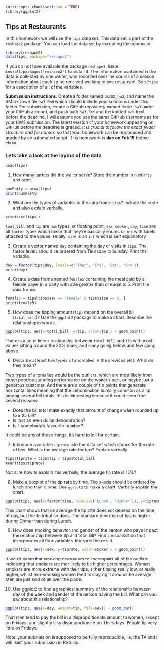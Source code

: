 ```r
knitr::opts_chunk$set(echo = TRUE)
library(ggplot2)
```

## Tips at Restaurants

In this homework we will use the `tips` data set. This data set is part of the `reshape2` package. You can load the data set by executing the command:
```r
library(reshape2)
data(tips, package="reshape2")
```
If you do not have available the package `reshape2`, issue `install.packages('reshape2')` to install it. The information contained in the data is collected by one waiter, who recorded over the course of a season information about each tip he received working in one restaurant. See `?tips` for a description of all of the variables. 

**Submission instructions**: Create a folder named `ds202_hw3`, and name the RMarkDown file `hw3.Rmd`  which should include your solutions under this folder. For submission, create a GitHub repository named `ds202_hw3` under your GitHub account, and push both `hw3.Rmd` and the knitted `hw3.html` before the deadline. I will assume you use the same GitHub username as for your HW2 submission. The latest version of your homework appearing on GitHub before the deadline is graded. *It is crucial to follow the exact folder structure and file names*, so that your homework can be reproduced and graded by an automated script. This homework is **due on Feb 19** before class.

### Lets take a look at the layout of the data

```r
head(tips)
```

1.  How many parties did the waiter serve? Store the number in `numParty` and print. 

```r
numParty = nrow(tips)
print(numParty)
```

2. What are the types of variables in the data frame `tips`? Include the code and also explain verbally.

```r
print(str(tips))
```

`toal_bill` and `tip` are `num` types, or floating point, `sex`, `smoker`, `day`, `time` are all `factor` types which mean that they're basically enums or `int` with labels attached to the values. Finally, `size` is an `int` which is self explanatory.

3. Create a vector named `day` containing the day of visits in `tips`. The factor levels should be ordered from Thursday to Sunday. Print the variable.

```r
day = factor(tips$day, levels=c('Thur', 'Fri', 'Sat', 'Sun'))
print(day)
```

4. Create a data frame named `female5` containing the meal paid by a female payer in a party with size greater than or euqal to 5. Print the data frame.

```r
female5 = tips[tips$sex == 'Female' & tips$size >= 5, ]
print(female5)
```

5. How does the tipping amount (`tip`) depend on the overall bill (`total_bill`)? Use the `ggplot2` package to make a chart. Describe the relationship in words.  

```r
ggplot(tips, aes(x=total_bill, y=tip, color=tip)) + geom_point()
```

There is a semi-linear relationship between `total_bill` and `tip` with most values sitting around the 20% mark, and many going below, and few going above.

6. Describe at least two types of anomalies in the previous plot. What do they mean?

Two types of anomalies would be the outliers, which are most likely from either poor/outstanding performance on the waiter's part, or maybe just a generous customer. And there are a couple of tip points that generate horizontal lines meaning that the denomination is really common as a tip among several bill totals; this is interesting because it could stem from several reasons:

- Does the bill total make exactly that amount of change when rounded up to a $5 bill?
- Is that an even dollar denomination?
- Is it somebody's favourite number?

It could be any of these things, it's hard to tell for certain.

7. Introduce a variable `tiprate` into the data set which stands for the rate of tips. What is the average rate for tips? Explain verbally. 

```r
tips$tiprate = tips$tip / tips$total_bill
mean(tips$tiprate)
```

Not sure how to explain this verbally, the average tip rate is 16%?

8. Make a boxplot of the tip rate by time. The x-axis should be ordered by lunch and then dinner. Use `ggplot2` to make a chart. Verbally explain the chart.

```r
ggplot(tips, aes(x=factor(time, levels=c('Lunch', 'Dinner')), y=tiprate)) + geom_boxplot() + xlab('Time') + ylab('Tip rate')
```

This chart shows that on average the tip rate does not depend on the time of day, but the distribution does. The standard deviation of tips is higher during Dinner than during Lunch.

9. How does smoking behavior and gender of the person who pays impact the relationship between tip and total bill? Find a visualization that incorporates all four variables. Interpret the result.

```r
ggplot(tips, aes(x=sex, y=tiprate, color=smoker)) + geom_point()
```

It would seem that smoking does seem to encompass all of the outliars indicating that smokers are mor likely to tip higher percentages. Women smokers are more extreme with their tips, either tipping really low, or really higher, whilst non-smoking women tend to stay right around the average. Men are just kind of all over the place.

10. Use ggplot2 to find a graphical summary of the relationship between day of the week and gender of the person paying the bill. What can you say about this relationship?

```r
ggplot(tips, aes(x=day, weight=tip, fill=sex)) + geom_bar()
```

That men tend to pay the bill in a disproportionate amount to women, except on Fridays, and slightly less disproportionate on Thursdays. People tip very little on Fridays.

Note: your submission is supposed to be fully reproducible, i.e. the TA and I will 'knit' your submission in RStudio. 
